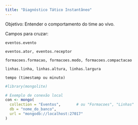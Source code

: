 ```yaml
---
title: "Diagnóstico Tático Instantâneo"
---
```


Objetivo: Entender o comportamento do time ao vivo.

Campos para cruzar:

    eventos.evento

    eventos.ator, eventos.receptor

    formacoes.formacao, formacoes.modo, formacoes.compactacao

    linhas.linha, linhas.altura, linhas.largura

    tempo (timestamp ou minuto)

```r
#library(mongolite)

# Exemplo de conexão local
con <- mongo(
  collection = "Eventos",       # ou "Formacoes", "Linhas"
  db = "nome_do_banco",
  url = "mongodb://localhost:27017"
)

```

